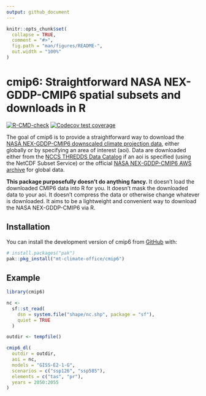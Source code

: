 ```yaml
---
output: github_document
---
```


<!-- README.md is generated from README.Rmd. Please edit that file -->

```r
knitr::opts_chunk$set(
  collapse = TRUE,
  comment = "#>",
  fig.path = "man/figures/README-",
  out.width = "100%"
)
```

# cmip6: Straightforward NASA NEX-GDDP-CMIP6 spatial subsets and downloads in R

<!-- badges: start -->
[![R-CMD-check](https://github.com/mt-climate-office/cmip6/actions/workflows/R-CMD-check.yaml/badge.svg)](https://github.com/mt-climate-office/cmip6/actions/workflows/R-CMD-check.yaml)
[![Codecov test coverage](https://codecov.io/gh/mt-climate-office/cmip6/branch/main/graph/badge.svg)](https://app.codecov.io/gh/mt-climate-office/cmip6?branch=main)
<!-- badges: end -->

The goal of cmip6 is to provide a straightforward way to download the [NASA NEX-GDDP-CMIP6 downscaled climate projection data](https://www.nccs.nasa.gov/services/data-collections/land-based-products/nex-gddp-cmip6), either globally or by specifying an area of interest (aoi). Data are downloaded either from the [NCCS THREDDS Data Catalog](https://ds.nccs.nasa.gov/thredds/catalog/AMES/NEX/GDDP-CMIP6/catalog.html) if an aoi is specified (using the NetCDF Subset Service) or the official [NASA NEX-GDDP-CMIP6 AWS archive](https://nex-gddp-cmip6.s3.us-west-2.amazonaws.com/index.html) for global data.

**This package purposefully doesn't do anything fancy.** It doesn't load the downloaded CMIP6 data into R for you. It doesn't mask the downloaded data to your aoi. It doesn't compress the data or otherwise change whatever is downloaded. It aims to be a lightweight and convenient way to download the NASA NEX-GDDP-CMIP6 via R.

## Installation

You can install the development version of cmip6 from [GitHub](https://github.com/) with:

``` r
# install.packages("pak")
pak::pkg_install("mt-climate-office/cmip6")
```

## Example
``` r
library(cmip6)

nc <- 
  sf::st_read(
    dsn = system.file("shape/nc.shp", package = "sf"),
    quiet = TRUE
  )

outdir <- tempfile()

cmip6_dl(
  outdir = outdir,
  aoi = nc,
  models = "GISS-E2-1-G",
  scenarios = c("ssp126", "ssp585"),
  elements = c("tas", "pr"),
  years = 2050:2055
)
```
